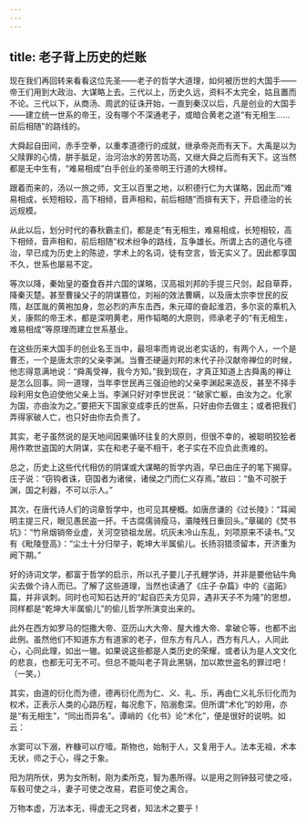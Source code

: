 ```yaml
---
---
---
```

title: 老子背上历史的烂账
---




现在我们再回转来看看这位先圣——老子的哲学大道理，如何被历世的大国手——帝王们用到大政治、大谋略上去。三代以上，历史久远，资料不太完全，姑且置而不论。三代以下，从商汤、周武的征诛开始，一直到秦汉以后，凡是创业的大国手——建立统一世系的帝王，没有哪个不深通老子，或暗合黄老之道“有无相生……前后相随”的路线的。

大舜起自田间，赤手空拳，以重孝道德行的成就，继承帝尧而有天下。大禹是以为父赎罪的心情，胼手胝足，治河治水的劳苦功高，又继大舜之后而有天下。这当然都是无中生有，“难易相成”白手创业的圣帝明王行道的大榜样。

跟着而来的，汤以一旅之师，文王以百里之地，以积德行仁为大谋略，因此而“难易相成，长短相较，高下相倾，音声相和，前后相随”而揜有天下，开启德治的长远规模。

从此以后，划分时代的春秋霸主们，都是走“有无相生，难易相成，长短相较，高下相倾，音声相和，前后相随”权术纷争的路线，互争雄长。所谓上古的道化与德治，早已成为历史上的陈迹，学术上的名词，徒有空言，皆无实义了。因此都享国不久，世系也屡易不定。

等次以降，秦始皇的蚕食吞并六国的谋略，汉高祖刘邦的手提三尺剑，起自草莽，降秦灭楚。甚至曹操父子的阴谋篡位，刘裕的效法曹瞒，以及唐太宗李世民的反隋，赵匡胤的黄袍加身，忽必烈的声东击西，朱元璋的奋起淮泗，多尔衮的乘机入关，康熙的帝王术，都是深明黄老，用作韬略的大原则，师承老子的“有无相生，难易相成”等原理而建立世系基业。

在这些历来大国手的创业名王当中，最坦率而肯说出老实话的，有两个人，一个是曹丕，一个是唐太宗的父亲李渊。当曹丕硬逼刘邦的末代子孙汉献帝禅位的时候，他志得意满地说：“舜禹受禅，我今方知。”我到现在，才真正知道上古舜禹的禅让是怎么回事。同一道理，当年李世民再三强迫他的父亲李渊起来造反，甚至不择手段利用女色迫使他父亲上当。李渊只好对李世民说：“破家亡躯，由汝为之。化家为国，亦由汝为之。”要把天下国家变成李氏的世系，只好由你去做主；或者把我们弄得家破人亡，也只好由你去负责了。

其实，老子虽然说的是天地间因果循环往复的大原则，但很不幸的，被聪明狡狯者用作欺世盗国的大阴谋，实在和老子毫不相干，老子实在不应负此责难的。

总之，历史上这些代代相仿的阴谋或大谋略的哲学内涵，早已由庄子的笔下揭穿。庄子说：“窃钩者诛，窃国者为诸侯，诸侯之门而仁义存焉。”故曰：“鱼不可脱于渊，国之利器，不可以示人。”

其次，在唐代诗人们的词章哲学中，也可见其梗概。如唐彦谦的《过长陵》：“耳闻明主提三尺，眼见愚民盗一抔。千古腐儒骑瘦马，灞陵残日重回头。”章碣的《焚书坑》：“竹帛烟销帝业虚，关河空锁祖龙居。坑灰未冷山东乱，刘项原来不读书。”又有《毗陵登高》：“尘土十分归举子，乾坤大半属偷儿。长扬羽猎须留本，开济重为阙下期。”

好的诗词文学，都富于哲学的启示，所以孔子要儿子孔鲤学诗，并非是要他钻牛角尖去做个诗人而已。了解了这些道理，当然也读通了《庄子·杂篇》中的《盗跖》篇，并非讽刺。同时也可知石达开的“起自匹夫方见异，遇非天子不为隆”的思想，同样都是“乾坤大半属偷儿”的偷儿哲学所演变出来的。

此外在西方如罗马的恺撒大帝、亚历山大大帝、屋大维大帝、拿破仑等，也都不出此例。虽然他们不知道东方有道家的老子，但东方有凡人，西方有凡人，人同此心，心同此理，如出一辙。如果说这些都是人类历史的荣耀，或者认为是人文文化的悲哀，也都无可无不可。但总不能叫老子背此黑锅，加以欺世盗名的罪过吧！（一笑。）

其实，由道的衍化而为德，德再衍化而为仁、义、礼、乐，再由仁义礼乐衍化而为权术，正表示人类的心路历程，每况愈下，陷溺愈深。但所谓“术化”的妙用，亦是“有无相生”，“同出而异名”。谭峭的《化书》论“术化”，便是很好的说明。如云：


水窦可以下溺，杵糠可以疗噎。斯物也，始制于人，又复用于人。法本无祖，术本无状，师之于心，得之于象。

阳为阴所伏，男为女所制，刚为柔所克，智为愚所得。以是用之则钟鼓可使之哑，车毂可使之斗，妻子可使之改易，君臣可使之离合。

万物本虚，万法本无，得虚无之窍者，知法术之要乎！